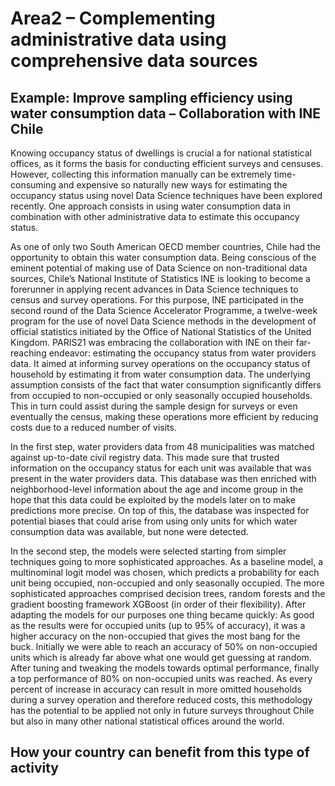 # **Area2** – Complementing administrative data using comprehensive data sources

## Example: Improve sampling efficiency using water consumption data – Collaboration with INE Chile 

Knowing occupancy status of dwellings is crucial a for national statistical offices, as it forms the basis for conducting efficient surveys and censuses. However, collecting this information manually can be extremely time-consuming and expensive so naturally new ways for estimating the occupancy status using novel Data Science techniques have been explored recently. One approach consists in using water consumption data in combination with other administrative data to estimate this occupancy status.


As one of only two South American OECD member countries, Chile had the opportunity to obtain this water consumption data. Being conscious of the eminent potential of making use of Data Science on non-traditional data sources, Chile’s National Institute of Statistics INE is looking to become a forerunner in applying recent advances in Data Science techniques to census and survey operations. For this purpose, INE participated in the second round of the Data Science Accelerator Programme, a twelve-week program for the use of novel Data Science methods in the development of official statistics initiated by the Office of National Statistics of the United Kingdom. PARIS21 was embracing the collaboration with INE on their far-reaching endeavor: estimating the occupancy status from water providers data. It aimed at informing survey operations on the occupancy status of household by estimating it from water consumption data. The underlying assumption consists of the fact that water consumption significantly differs from occupied to non-occupied or only seasonally occupied households. This in turn could assist during the sample design for surveys or even eventually the census, making these operations more efficient by reducing costs due to a reduced number of visits. 


In the first step, water providers data from 48 municipalities was matched against up-to-date civil registry data. This made sure that trusted information on the occupancy status for each unit was available that was present in the water providers data. This database was then enriched with neighborhood-level information about the age and income group in the hope that this data could be exploited by the models later on to make predictions more precise. On top of this, the database was inspected for potential biases that could arise from using only units for which water consumption data was available, but none were detected.


In the second step, the models were selected starting from simpler techniques going to more sophisticated approaches. As a baseline model, a multinominal logit model was chosen, which predicts a probability for each unit being occupied, non-occupied and only seasonally occupied. The more sophisticated approaches comprised decision trees, random forests and the gradient boosting framework XGBoost (in order of their flexibility). After adapting the models for our purposes one thing became quickly: As good as the results were for occupied units (up to 95% of accuracy), it was a higher accuracy on the non-occupied that gives the most bang for the buck. Initially we were able to reach an accuracy of 50% on non-occupied units which is already far above what one would get guessing at random. After tuning and tweaking the models towards optimal performance, finally a top performance of 80% on non-occupied units was reached. As every percent of increase in accuracy can result in more omitted households during a survey operation and therefore reduced costs, this methodology has the potential to be applied not only in future surveys throughout Chile but also in many other national statistical offices around the world. 


## How your country can benefit from this type of activity